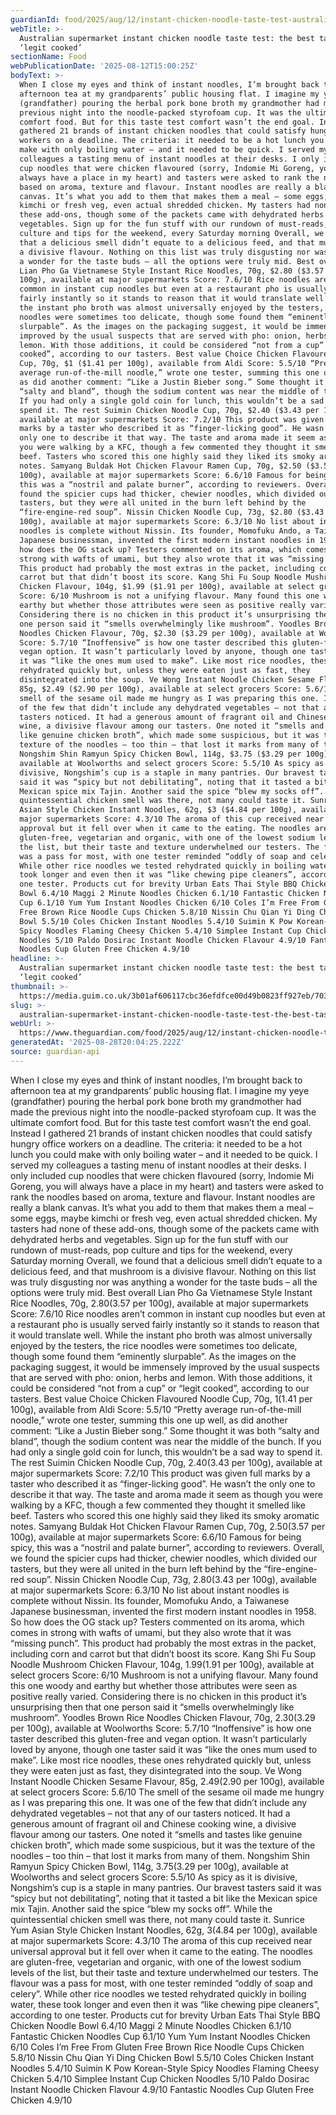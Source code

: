 ```yaml
---
guardianId: food/2025/aug/12/instant-chicken-noodle-taste-test-australian-supermarket
webTitle: >-
  Australian supermarket instant chicken noodle taste test: the best tastes
  ‘legit cooked’ 
sectionName: Food
webPublicationDate: '2025-08-12T15:00:25Z'
bodyText: >-
  When I close my eyes and think of instant noodles, I’m brought back to
  afternoon tea at my grandparents’ public housing flat. I imagine my yeye
  (grandfather) pouring the herbal pork bone broth my grandmother had made the
  previous night into the noodle-packed styrofoam cup. It was the ultimate
  comfort food. But for this taste test comfort wasn’t the end goal. Instead I
  gathered 21 brands of instant chicken noodles that could satisfy hungry office
  workers on a deadline. The criteria: it needed to be a hot lunch you could
  make with only boiling water – and it needed to be quick. I served my
  colleagues a tasting menu of instant noodles at their desks. I only included
  cup noodles that were chicken flavoured (sorry, Indomie Mi Goreng, you will
  always have a place in my heart) and tasters were asked to rank the noodles
  based on aroma, texture and flavour. Instant noodles are really a blank
  canvas. It’s what you add to them that makes them a meal – some eggs, maybe
  kimchi or fresh veg, even actual shredded chicken. My tasters had none of
  these add-ons, though some of the packets came with dehydrated herbs and
  vegetables. Sign up for the fun stuff with our rundown of must-reads, pop
  culture and tips for the weekend, every Saturday morning Overall, we found
  that a delicious smell didn’t equate to a delicious feed, and that mushroom is
  a divisive flavour. Nothing on this list was truly disgusting nor was anything
  a wonder for the taste buds – all the options were truly mid. Best overall
  Lian Pho Ga Vietnamese Style Instant Rice Noodles, 70g, $2.80 ($3.57 per
  100g), available at major supermarkets Score: 7.6/10 Rice noodles aren’t
  common in instant cup noodles but even at a restaurant pho is usually served
  fairly instantly so it stands to reason that it would translate well. While
  the instant pho broth was almost universally enjoyed by the testers, the rice
  noodles were sometimes too delicate, though some found them “eminently
  slurpable”. As the images on the packaging suggest, it would be immensely
  improved by the usual suspects that are served with pho: onion, herbs and
  lemon. With those additions, it could be considered “not from a cup” or “legit
  cooked”, according to our tasters. Best value Choice Chicken Flavoured Noodle
  Cup, 70g, $1 ($1.41 per 100g), available from Aldi Score: 5.5/10 “Pretty
  average run-of-the-mill noodle,” wrote one tester, summing this one up well,
  as did another comment: “Like a Justin Bieber song.” Some thought it was both
  “salty and bland”, though the sodium content was near the middle of the bunch.
  If you had only a single gold coin for lunch, this wouldn’t be a sad way to
  spend it. The rest Suimin Chicken Noodle Cup, 70g, $2.40 ($3.43 per 100g),
  available at major supermarkets Score: 7.2/10 This product was given full
  marks by a taster who described it as “finger-licking good”. He wasn’t the
  only one to describe it that way. The taste and aroma made it seem as though
  you were walking by a KFC, though a few commented they thought it smelled like
  beef. Tasters who scored this one highly said they liked its smoky aromatic
  notes. Samyang Buldak Hot Chicken Flavour Ramen Cup, 70g, $2.50 ($3.57 per
  100g), available at major supermarkets Score: 6.6/10 Famous for being spicy,
  this was a “nostril and palate burner”, according to reviewers. Overall, we
  found the spicier cups had thicker, chewier noodles, which divided our
  tasters, but they were all united in the burn left behind by the
  “fire-engine-red soup”. Nissin Chicken Noodle Cup, 73g, $2.80 ($3.43 per
  100g), available at major supermarkets Score: 6.3/10 No list about instant
  noodles is complete without Nissin. Its founder, Momofuku Ando, a Taiwanese
  Japanese businessman, invented the first modern instant noodles in 1958. So
  how does the OG stack up? Testers commented on its aroma, which comes in
  strong with wafts of umami, but they also wrote that it was “missing punch”.
  This product had probably the most extras in the packet, including corn and
  carrot but that didn’t boost its score. Kang Shi Fu Soup Noodle Mushroom
  Chicken Flavour, 104g, $1.99 ($1.91 per 100g), available at select grocers
  Score: 6/10 Mushroom is not a unifying flavour. Many found this one woody and
  earthy but whether those attributes were seen as positive really varied.
  Considering there is no chicken in this product it’s unsurprising then that
  one person said it “smells overwhelmingly like mushroom”. Yoodles Brown Rice
  Noodles Chicken Flavour, 70g, $2.30 ($3.29 per 100g), available at Woolworths
  Score: 5.7/10 “Inoffensive” is how one taster described this gluten-free and
  vegan option. It wasn’t particularly loved by anyone, though one taster said
  it was “like the ones mum used to make”. Like most rice noodles, these ones
  rehydrated quickly but, unless they were eaten just as fast, they
  disintegrated into the soup. Ve Wong Instant Noodle Chicken Sesame Flavour,
  85g, $2.49 ($2.90 per 100g), available at select grocers Score: 5.6/10 The
  smell of the sesame oil made me hungry as I was preparing this one. It was one
  of the few that didn’t include any dehydrated vegetables – not that any of our
  tasters noticed. It had a generous amount of fragrant oil and Chinese cooking
  wine, a divisive flavour among our tasters. One noted it “smells and tastes
  like genuine chicken broth”, which made some suspicious, but it was the
  texture of the noodles – too thin – that lost it marks from many of them.
  Nongshim Shin Ramyun Spicy Chicken Bowl, 114g, $3.75 ($3.29 per 100g),
  available at Woolworths and select grocers Score: 5.5/10 As spicy as it is
  divisive, Nongshim’s cup is a staple in many pantries. Our bravest tasters
  said it was “spicy but not debilitating”, noting that it tasted a bit like the
  Mexican spice mix Tajin. Another said the spice “blew my socks off”. While the
  quintessential chicken smell was there, not many could taste it. Sunrice Yum
  Asian Style Chicken Instant Noodles, 62g, $3 ($4.84 per 100g), available at
  major supermarkets Score: 4.3/10 The aroma of this cup received near universal
  approval but it fell over when it came to the eating. The noodles are
  gluten-free, vegetarian and organic, with one of the lowest sodium levels of
  the list, but their taste and texture underwhelmed our testers. The flavour
  was a pass for most, with one tester reminded “oddly of soap and celery”.
  While other rice noodles we tested rehydrated quickly in boiling water, these
  took longer and even then it was “like chewing pipe cleaners”, according to
  one tester. Products cut for brevity Urban Eats Thai Style BBQ Chicken Noodle
  Bowl 6.4/10 Maggi 2 Minute Noodles Chicken 6.1/10 Fantastic Chicken Noodles
  Cup 6.1/10 Yum Yum Instant Noodles Chicken 6/10 Coles I’m Free From Gluten
  Free Brown Rice Noodle Cups Chicken 5.8/10 Nissin Chu Qian Yi Ding Chicken
  Bowl 5.5/10 Coles Chicken Instant Noodles 5.4/10 Suimin K Pow Korean-Style
  Spicy Noodles Flaming Cheesy Chicken 5.4/10 Simplee Instant Cup Chicken
  Noodles 5/10 Paldo Dosirac Instant Noodle Chicken Flavour 4.9/10 Fantastic
  Noodles Cup Gluten Free Chicken 4.9/10
headline: >-
  Australian supermarket instant chicken noodle taste test: the best tastes
  ‘legit cooked’ 
thumbnail: >-
  https://media.guim.co.uk/3b01af606117cbc36efdfce00d49b0823ff927eb/703_62_5899_4719/500.jpg
slug: >-
  australian-supermarket-instant-chicken-noodle-taste-test-the-best-tastes-legit-cooked
webUrl: >-
  https://www.theguardian.com/food/2025/aug/12/instant-chicken-noodle-taste-test-australian-supermarket
generatedAt: '2025-08-28T20:04:25.222Z'
source: guardian-api
---
```

When I close my eyes and think of instant noodles, I’m brought back to afternoon tea at my grandparents’ public housing flat. I imagine my yeye (grandfather) pouring the herbal pork bone broth my grandmother had made the previous night into the noodle-packed styrofoam cup. It was the ultimate comfort food. But for this taste test comfort wasn’t the end goal. Instead I gathered 21 brands of instant chicken noodles that could satisfy hungry office workers on a deadline. The criteria: it needed to be a hot lunch you could make with only boiling water – and it needed to be quick. I served my colleagues a tasting menu of instant noodles at their desks. I only included cup noodles that were chicken flavoured (sorry, Indomie Mi Goreng, you will always have a place in my heart) and tasters were asked to rank the noodles based on aroma, texture and flavour. Instant noodles are really a blank canvas. It’s what you add to them that makes them a meal – some eggs, maybe kimchi or fresh veg, even actual shredded chicken. My tasters had none of these add-ons, though some of the packets came with dehydrated herbs and vegetables. Sign up for the fun stuff with our rundown of must-reads, pop culture and tips for the weekend, every Saturday morning Overall, we found that a delicious smell didn’t equate to a delicious feed, and that mushroom is a divisive flavour. Nothing on this list was truly disgusting nor was anything a wonder for the taste buds – all the options were truly mid. Best overall Lian Pho Ga Vietnamese Style Instant Rice Noodles, 70g, $2.80 ($3.57 per 100g), available at major supermarkets Score: 7.6/10 Rice noodles aren’t common in instant cup noodles but even at a restaurant pho is usually served fairly instantly so it stands to reason that it would translate well. While the instant pho broth was almost universally enjoyed by the testers, the rice noodles were sometimes too delicate, though some found them “eminently slurpable”. As the images on the packaging suggest, it would be immensely improved by the usual suspects that are served with pho: onion, herbs and lemon. With those additions, it could be considered “not from a cup” or “legit cooked”, according to our tasters. Best value Choice Chicken Flavoured Noodle Cup, 70g, $1 ($1.41 per 100g), available from Aldi Score: 5.5/10 “Pretty average run-of-the-mill noodle,” wrote one tester, summing this one up well, as did another comment: “Like a Justin Bieber song.” Some thought it was both “salty and bland”, though the sodium content was near the middle of the bunch. If you had only a single gold coin for lunch, this wouldn’t be a sad way to spend it. The rest Suimin Chicken Noodle Cup, 70g, $2.40 ($3.43 per 100g), available at major supermarkets Score: 7.2/10 This product was given full marks by a taster who described it as “finger-licking good”. He wasn’t the only one to describe it that way. The taste and aroma made it seem as though you were walking by a KFC, though a few commented they thought it smelled like beef. Tasters who scored this one highly said they liked its smoky aromatic notes. Samyang Buldak Hot Chicken Flavour Ramen Cup, 70g, $2.50 ($3.57 per 100g), available at major supermarkets Score: 6.6/10 Famous for being spicy, this was a “nostril and palate burner”, according to reviewers. Overall, we found the spicier cups had thicker, chewier noodles, which divided our tasters, but they were all united in the burn left behind by the “fire-engine-red soup”. Nissin Chicken Noodle Cup, 73g, $2.80 ($3.43 per 100g), available at major supermarkets Score: 6.3/10 No list about instant noodles is complete without Nissin. Its founder, Momofuku Ando, a Taiwanese Japanese businessman, invented the first modern instant noodles in 1958. So how does the OG stack up? Testers commented on its aroma, which comes in strong with wafts of umami, but they also wrote that it was “missing punch”. This product had probably the most extras in the packet, including corn and carrot but that didn’t boost its score. Kang Shi Fu Soup Noodle Mushroom Chicken Flavour, 104g, $1.99 ($1.91 per 100g), available at select grocers Score: 6/10 Mushroom is not a unifying flavour. Many found this one woody and earthy but whether those attributes were seen as positive really varied. Considering there is no chicken in this product it’s unsurprising then that one person said it “smells overwhelmingly like mushroom”. Yoodles Brown Rice Noodles Chicken Flavour, 70g, $2.30 ($3.29 per 100g), available at Woolworths Score: 5.7/10 “Inoffensive” is how one taster described this gluten-free and vegan option. It wasn’t particularly loved by anyone, though one taster said it was “like the ones mum used to make”. Like most rice noodles, these ones rehydrated quickly but, unless they were eaten just as fast, they disintegrated into the soup. Ve Wong Instant Noodle Chicken Sesame Flavour, 85g, $2.49 ($2.90 per 100g), available at select grocers Score: 5.6/10 The smell of the sesame oil made me hungry as I was preparing this one. It was one of the few that didn’t include any dehydrated vegetables – not that any of our tasters noticed. It had a generous amount of fragrant oil and Chinese cooking wine, a divisive flavour among our tasters. One noted it “smells and tastes like genuine chicken broth”, which made some suspicious, but it was the texture of the noodles – too thin – that lost it marks from many of them. Nongshim Shin Ramyun Spicy Chicken Bowl, 114g, $3.75 ($3.29 per 100g), available at Woolworths and select grocers Score: 5.5/10 As spicy as it is divisive, Nongshim’s cup is a staple in many pantries. Our bravest tasters said it was “spicy but not debilitating”, noting that it tasted a bit like the Mexican spice mix Tajin. Another said the spice “blew my socks off”. While the quintessential chicken smell was there, not many could taste it. Sunrice Yum Asian Style Chicken Instant Noodles, 62g, $3 ($4.84 per 100g), available at major supermarkets Score: 4.3/10 The aroma of this cup received near universal approval but it fell over when it came to the eating. The noodles are gluten-free, vegetarian and organic, with one of the lowest sodium levels of the list, but their taste and texture underwhelmed our testers. The flavour was a pass for most, with one tester reminded “oddly of soap and celery”. While other rice noodles we tested rehydrated quickly in boiling water, these took longer and even then it was “like chewing pipe cleaners”, according to one tester. Products cut for brevity Urban Eats Thai Style BBQ Chicken Noodle Bowl 6.4/10 Maggi 2 Minute Noodles Chicken 6.1/10 Fantastic Chicken Noodles Cup 6.1/10 Yum Yum Instant Noodles Chicken 6/10 Coles I’m Free From Gluten Free Brown Rice Noodle Cups Chicken 5.8/10 Nissin Chu Qian Yi Ding Chicken Bowl 5.5/10 Coles Chicken Instant Noodles 5.4/10 Suimin K Pow Korean-Style Spicy Noodles Flaming Cheesy Chicken 5.4/10 Simplee Instant Cup Chicken Noodles 5/10 Paldo Dosirac Instant Noodle Chicken Flavour 4.9/10 Fantastic Noodles Cup Gluten Free Chicken 4.9/10
